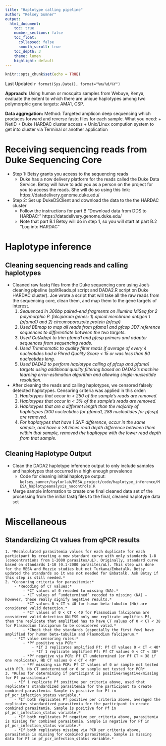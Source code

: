 ```yaml
---
title: "Haplotype calling pipeline"
author: "Kelsey Sumner"
output: 
  html_document:
    toc: true
    number_sections: false
    toc_float:
      collapsed: false
      smooth_scroll: true
    toc_depth: 3
    theme: lumen
    highlight: default
---
```


```r
knitr::opts_chunk$set(echo = TRUE)
```

Last Updated `r format(Sys.Date(), format="%m/%d/%Y")`


**Approach:** 
Using human or mosquito samples from Webuye, Kenya, evaluate the extent to which there are unique haplotypes among two polymorphic gene targets: AMA1, CSP.


**Data aggregation:** 
Method: Targeted amplicon deep sequencing which produces forward and reverse fastq files for each sample.
What you need: 
    + NetID
    + Duke HARDAC cluster access
    + Unix/Linux compution system to get into cluster via Terminal or another application


# **Receiving sequencing reads from Duke Sequencing Core**
* Step 1: Betsy grants you access to the sequencing reads
    + Duke has a now delivery platform for the reads called the Duke Data Service. Betsy will have to add you as a person on the project for you to access the reads. She will do so using this link: https://datadelivery.genome.duke.edu/ 
* Step 2: Set up DukeDSClient and download the data to the the HARDAC cluster
    + Follow the instructions for part B "Download data from DDS to HARDAC:" https://datadelivery.genome.duke.edu/
    + Note that part B.1 Betsy will do in step 1, so you will start at part B.2 "Log into HARDAC"


# **Haplotype inference**

## Cleaning sequencing reads and calling haplotypes
* Cleaned raw fastq files from the Duke sequencing core using Joe's cleaning pipeline (splitReads.pl script and DADA2.R script on Duke HARDAC cluster). Joe wrote a script that will take all the raw reads from the sequencing core, clean them, and map them to the gene targets of interest. 
  1. *Sequenced in 300bp paired-end fragments on Illumina MiSeq for 2 polymorphic P. falciparum genes: 1) apical membrane antigen 1 (pfama1) and 2) circumsporozoite protein (pfcsp)*
  2. *Used BBmap to map all reads from pfama1 and pfcsp 3D7 reference sequences to differentiate between the two targets.*
  3. *Used CutAdapt to trim pfama1 and pfcsp primers and adapter sequences from sequencing reads.*
  4. *Used Trimmomatic to quality filter reads if average of every 4 nucleotides had a Phred Quality Score < 15 or was less than 80 nucleotides long.*
  5. *Used DADA2 to perform haplotype calling of pfcsp and pfama1 targets using additional quality filtering based on DADA2's machine learning error-estimation algorithm and allowing single-nucleotide resolution.* 

* After cleaning the reads and calling haplotypes, we censored falsely detected haplotypes. Censoring criteria was applied in this order:
  1. *Haplotypes that occur in < 250 of the sample's reads are removed.*
  2. *Haplotypes that occur in < 3% of the sample's reads are removed.*
  3. *Haplotypes that are a different length than the majority of haplotypes (300 nucleotides for pfama1, 288 nucleotides for pfcsp) are removed.*
  4. *For haplotypes that have 1 SNP difference, occur in the same sample, and have a >8 times read depth difference between them within that sample, removed the hapltoype with the lower read depth from that sample.*



## Cleaning Haplotype Output
* Clean the DADA2 haplotype inference output to only include samples and haplotypes that occurred in a high enough prevalence
    + Code for cleaning initial haplotype output: `kelsey_sumner/taylorlab/MESA_project/code/haplotype_inference/MESA_haplotypeanalysis_nocontrols.R`
* Merge sample information to create one final cleaned data set of the processing from the initial fastq files to the final, cleaned haplotype data set



# **Miscellaneous**

## Standardizing Ct values from qPCR results
    1. *Recalculated parasitemia values for each duplicate for each participant by creating a new standard curve with only standards 1-8 (concentrations from 1-2000 parasites/uL). Originally, standard curve based on standards 1-10 (0.1-2000 parasites/uL). This step was done for the MESA and Mozzie studies but not Turkana/Embatalk. Betsy updated the standards so it was not needed for Embatalk. Ask Betsy if this step is still needed.*
    2. *Censoring criteria for parasitemia:*
        - *Recoding of CT values:*
            - *CT values of 0 recoded to missing (NA).*
            - *CT values of “undetermined” recoded to missing (NA) – however, these really signify negative results.*
            - *CT values 0 < CT < 40 for human beta-tubulin (Hb) are considered valid detection.*
            - *CT values of 0 < CT < 40 for Plasmodium falciparum are considered valid detection UNLESS only one replicate amplifies Pf, then the replicate that amplified has to have CT values of 0 < CT < 38 for Plasmodium falciparum to be considered valid.*
            - *Check that the standards (especially the first few) have amplified for human beta-tubulin and Plasmodium falciparum.*
        - *CT value censoring rules:*
            - *Pf positive via PCR:* 
                - *If 2 replicates amplified Pf: Pf CT values 0 < CT < 40*
                - *If 1 replicate amplified Pf: Pf CT values 0 < CT < 38*
            - *Pf negative via PCR: Pf CT undetermined (or Pf CT > 38 if one replicate), Hb CT values 0 < CT < 40*
            - *Pf missing via PCR: Pf CT values of 0 or sample not tested with PCR, Hb CT undetermined or 0 or sample not tested for PCR*
    3. *Rules for determining if participant is positive/negative/missing for Pf parasitemia:*
        - *If 1 replicate Pf positive per criteria above, used that replicate's standardized parasitemia for the participant to create combined parasitemia. Sample is positive for Pf in pf_pcr_infection_status variable.*
        - *If both replicates Pf positive per criteria above, averaged the replicates standardized parasitemia for the participant to create combined parasitemia. Sample is positive for Pf in pf_pcr_infection_status variable.*
        - *If both replicates Pf negative per criteria above, parasitemia is missing for combined parasitemia. Sample is negative for Pf in pf_pcr_infection_status variable.* 
        - *If both replicates missing via PCR per criteria above, parasitemia is missing for combined parasitemia. Sample is missing data for Pf in pf_pcr_infection_status variable.*  

